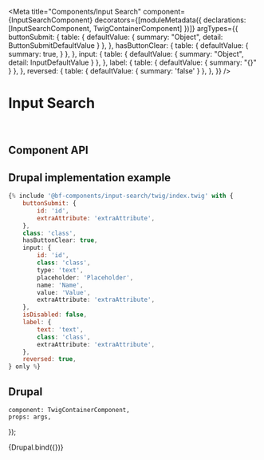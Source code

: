
<Meta
    title="Components/Input Search"
    component={InputSearchComponent}
    decorators={[moduleMetadata({ declarations: [InputSearchComponent, TwigContainerComponent] })]}
    argTypes={{
        buttonSubmit: {
            table: {
                defaultValue: {
                    summary: "Object",
                    detail: ButtonSubmitDefaultValue
                }
            },
        },
        hasButtonClear: {
            table: {
                defaultValue: {
                    summary: true,
                }
            },
        },
        input: {
            table: {
                defaultValue: {
                    summary: "Object",
                    detail: InputDefaultValue
                }
            },
        },
        label: {
            table: {
                defaultValue: {
                    summary: "{}"
                }
            },
        },
        reversed: {
            table: { defaultValue: { summary: 'false' } },
        },
    }}
/>

# Input Search

<br />

## Component API

<ArgsTable of={InputSearchComponent} />

## Drupal implementation example

```jsx
{% include '@bf-components/input-search/twig/index.twig' with {
    buttonSubmit: {
        id: 'id',
        extraAttribute: 'extraAttribute',
    },
    class: 'class',
    hasButtonClear: true,
    input: {
        id: 'id',
        class: 'class',
        type: 'text',
        placeholder: 'Placeholder',
        name: 'Name',
        value: 'Value',
        extraAttribute: 'extraAttribute',
    },
    isDisabled: false,
    label: {
        text: 'text',
        class: 'class',
        extraAttribute: 'extraAttribute',
    },
    reversed: true,
} only %}
```

## Drupal

    component: TwigContainerComponent,
    props: args,
});

<Canvas withSource="none">
    <Story
        name="Drupal"
        height="300px"
        args={{
            elementPath: 'components/input-search/_doc/template.drupal',
            "buttonSubmit": {
                "buttonIcon": {
                    "ariaLabel": "Search",
                    "icon": "search",
                },
                "isVisible": true,
                "position": "right",
            },
            "hasButtonClear": true,
            "input": {
                "id": "searchInput",
                "name": "searchInput",
                "placeholder": "What are you looking for?",
            },
            "label": {
                "text": "Label",
            },
        }}
    >
        {Drupal.bind({})}
    </Story>
</Canvas>
